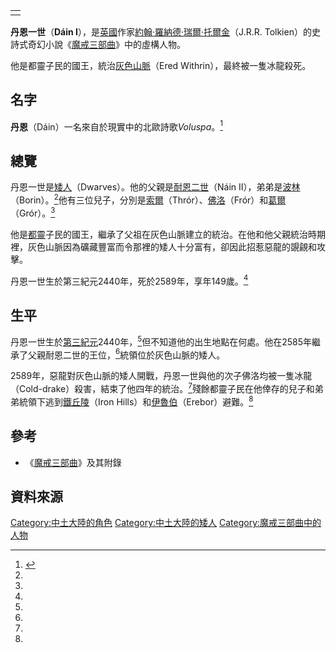 {|align=right
|-
|{{Tolkienchar |
image_character = |
image_caption = |
Book(s) = 《[[魔戒三部曲|魔戒三部曲]]》 |
character_name = 丹恩一世 |
character_alias = |
character_title = 都靈子民的國王 |
character_race = [[矮人_(中土大陸)|矮人]] |
character_culture = 都靈部族 |
character_gender = 男性 |
character_realm = [[伊瑞德米斯林|灰色山脈]] |
character_sub_realm = |
character_lifespan = 第三紀元2440年 - [[第三紀元|第三紀元]]2589年<ref name=autogenerated1>《[[魔戒三部曲|魔戒三部曲]]》 2001年 聯經初版翻譯 附錄一帝王本紀及年表</ref> |
character_weapon = | 
}}
|}
'''丹恩一世'''（'''Dáin I'''），是[[英國|英國]]作家[[約翰·羅納德·瑞爾·托爾金|約翰·羅納德·瑞爾·托爾金]]（J.R.R. Tolkien）的史詩式奇幻小說《[[魔戒三部曲|魔戒三部曲]]》中的虛構人物。

他是都靈子民的國王，統治[[伊瑞德米斯林|灰色山脈]]（Ered Withrin），最終被一隻冰龍殺死。

==名字==
'''丹恩'''（Dáin）一名來自於現實中的北歐詩歌''Voluspa''。<ref>{{Cite web |url=http://www.tuckborough.net/dwarves.html#Dain1 |title=Thain's Book: Dain I |accessdate=2011-10-14 |archive-date=2011-10-17 |archive-url=https://web.archive.org/web/20111017054325/http://www.tuckborough.net/dwarves.html#Dain1 |dead-url=no }}</ref>

==總覽==
丹恩一世是[[矮人_(中土大陸)|矮人]]（Dwarves）。他的父親是[[耐恩二世|耐恩二世]]（Náin II），弟弟是[[波林|波林]]（Borin）。<ref name=autogenerated1 />他有三位兒子，分別是[[索爾_(中土大陸)|索爾]]（Thrór）、[[佛洛|佛洛]]（Frór）和[[葛爾|葛爾]]（Grór）。<ref name=autogenerated1 />

他是[[都靈_(中土大陸)|都靈]]子民的國王，繼承了父祖在灰色山脈建立的統治。在他和他父親統治時期裡，灰色山脈因為礦藏豐富而令那裡的矮人十分富有，卻因此招惹惡龍的覬覦和攻擊。

丹恩一世生於第三紀元2440年，死於2589年，享年149歲。<ref name=autogenerated1 />

==生平==
丹恩一世生於[[第三紀元|第三紀元]]2440年，<ref name=autogenerated1 />但不知道他的出生地點在何處。他在2585年繼承了父親耐恩二世的王位，<ref name=autogenerated1 />統領位於灰色山脈的矮人。

2589年，惡龍對灰色山脈的矮人開戰，丹恩一世與他的次子佛洛均被一隻冰龍（Cold-drake）殺害，結束了他四年的統治。<ref name=autogenerated1 />殘餘都靈子民在他倖存的兒子和弟弟統領下逃到[[鐵丘陵|鐵丘陵]]（Iron Hills）和[[孤山_(托爾金小說)|伊魯伯]]（Erebor）避難。<ref name=autogenerated1 />

==參考==
*《[[魔戒三部曲|魔戒三部曲]]》及其附錄

==資料來源==
{{reflist}}

{{都靈子民的國王|[[耐恩二世|耐恩二世]]|[[索爾_(中土大陸)|索爾]]|}}
{{dwarves}}

[[Category:中土大陸的角色|Category:中土大陸的角色]]
[[Category:中土大陸的矮人|Category:中土大陸的矮人]]
[[Category:魔戒三部曲中的人物|Category:魔戒三部曲中的人物]]
